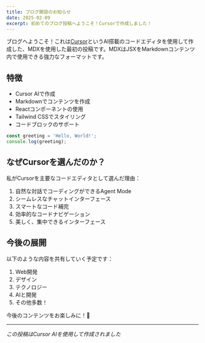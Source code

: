 ```yaml
---
title: ブログ開設のお知らせ
date: 2025-02-09
excerpt: 初めてのブログ投稿へようこそ！Cursorで作成しました！
---
```


ブログへようこそ！これは[Cursor](https://cursor.sh)というAI搭載のコードエディタを使用して作成した、MDXを使用した最初の投稿です。MDXはJSXをMarkdownコンテンツ内で使用できる強力なフォーマットです。

## 特徴

- Cursor AIで作成
- Markdownでコンテンツを作成
- Reactコンポーネントの使用
- Tailwind CSSでスタイリング
- コードブロックのサポート

```typescript
const greeting = 'Hello, World!';
console.log(greeting);
```

## なぜCursorを選んだのか？

私がCursorを主要なコードエディタとして選んだ理由：

1. 自然な対話でコーディングができるAgent Mode
2. シームレスなチャットインターフェース
3. スマートなコード補完
4. 効率的なコードナビゲーション
5. 美しく、集中できるインターフェース

## 今後の展開

以下のような内容を共有していく予定です：

1. Web開発
2. デザイン
3. テクノロジー
4. AIと開発
5. その他多数！

今後のコンテンツをお楽しみに！🚀

---

_この投稿はCursor AIを使用して作成されました_
